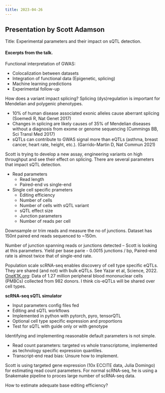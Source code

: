 ```yaml
---
title: 2023-04-26
---
```


## Presentation by Scott Adamson

Title: Experimental parameters and their impact on sQTL detection.

#### Excerpts from the talk.

Functional interpretation of GWAS:

  - Colocalization between datasets
  - Integration of functional data (Epigenetic, splicing)
  - Machine learning predictions
  - Experimental follow-up

How does a variant impact splicing? Splicing (dys)regulation is important 
for Mendelian and polygenic phenotypes.

  - 10% of human disease associated exonic alleles cause aberrant splicing (Soemedi R, Nat Genet 2017)
  - Changes in splicing are likely causes of 35% of Mendelian diseases without a diagnosis 
  from exome or genome sequencing (Cummings BB, Sci Transl Med 2017)
  - sQTLs can contribute to GWAS signal more than eQTLs (asthma, breast cancer, heart rate, height, etc.).
  (Garrido-Martin D, Nat Commun 2021)

Scott is trying to develop a new assay, engineering variants on high throughput and see their effect on splicing.
There are several parameters that impact sQTL detection.

- Read parameters
  - Read length
  - Paired-end vs single-end

- Single cell specific prameters
  - Editing efficiency
  - Number of cells
  - Number of cells with sQTL variant
  - sQTL effect size
  - Junction parameters
  - Number of reads per cell

Downsample or trim reads and measure the no of junctions. Dataset has 150nt paired end reads sequenced to ~150m. 

Number of junction spanning reads or junctions detected -- Scott is looking at this parameters.
Yield per base parie - 0.0015 junctions / bp, Paired-end rate is almost twice that of single-end rate.

Population scale scRNA-seq enables discovery of cell type specific eQTLs.
They are shared (and not) with bulk eQTLs. See Yazar et al, Science, 2022.
[OneK1K.org](https://onek1k.org): Data of 1.27 million peripheral blood mononuclear cells (PMBCs) collected from 982 donors. 
I think cis-eQTLs will be shared over cell types. 

**scRNA-seq sQTL simulator**

  - Input parameters config files fed
  - Editing and sQTL workflows
  - Implemented in python with pytorch, pyro, tensorQTL
  - Optional cell type specific expression and proportions
  - Test for sQTL with guide only or with genotype

Identifying and implementing reasonable default parameters is not simple. 

  - Read count parameters: targeted vs whole transcriptome, implemented as technology specific expression quantiles.
  - Transcript-end read bias: Unsure how to implement. 

Scott is using targeted gene expression (10x ECCITE data, Julia Domingo) for estimating read count parameters.
For normal scRNA-seq, he is using a Snakemake pipeline to proces large number of scRNA-seq data.

How to estimate adequate base editing efficiency?
